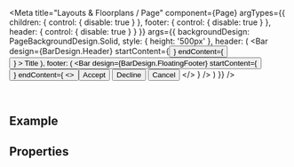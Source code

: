 
<Meta
  title="Layouts & Floorplans / Page"
  component={Page}
  argTypes={{
    children: { control: { disable: true } },
    footer: { control: { disable: true } },
    header: { control: { disable: true } }
  }}
  args={{
    backgroundDesign: PageBackgroundDesign.Solid,
    style: {
      height: '500px'
    },
    header: (
      <Bar
        design={BarDesign.Header}
        startContent={<Button icon="home" title="Go Home" />}
        endContent={<Button icon="settings" title="Go to Settings" />}
      >
        <Label>Title</Label>
      </Bar>
    ),
    footer: (
      <Bar
        design={BarDesign.FloatingFooter}
        startContent={<Button icon="home" title="Go Home" />}
        endContent={
          <>
            <Button design={ButtonDesign.Positive}>Accept</Button>
            <Button design={ButtonDesign.Negative}>Decline</Button>
            <Button design={ButtonDesign.Transparent}>Cancel</Button>
          </>
        }
      />
    )
  }}
/>

<DocsHeader since="0.14.0" />

<br />

## Example

<Canvas>
  <Story name="Default" story={DefaultStory}></Story>
</Canvas>

## Properties

<ArgsTableWithNote story="." />

<Description />

<Footer />
